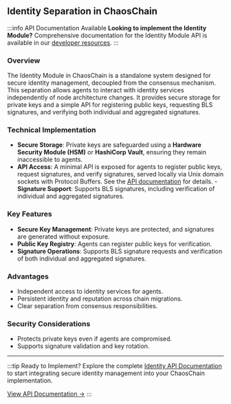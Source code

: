 ## Identity Separation in ChaosChain

:::info API Documentation Available
**Looking to implement the Identity Module?** Comprehensive documentation for the Identity Module API is available in our [developer resources](/developer-resources/api/identity-api).
:::

### Overview
The Identity Module in ChaosChain is a standalone system designed for secure
identity management, decoupled from the consensus mechanism. This separation
allows agents to interact with identity services independently of node
architecture changes. It provides secure storage for private keys and a simple
API for registering public keys, requesting BLS signatures, and verifying both
individual and aggregated signatures.

### Technical Implementation
- **Secure Storage**: Private keys are safeguarded using a **Hardware Security
Module (HSM)** or **HashiCorp Vault**, ensuring they remain inaccessible to
agents.
- **API Access**: A minimal API is exposed for agents to register public keys,
request signatures, and verify signatures, served locally via Unix domain
sockets with Protocol Buffers. See the [API documentation](/developer-resources/api/identity-api) for details.  -
**Signature Support**: Supports BLS signatures, including verification of
individual and aggregated signatures.

### Key Features
- **Secure Key Management**: Private keys are protected, and signatures are
generated without exposure.
- **Public Key Registry**: Agents can register public keys for verification.
- **Signature Operations**: Supports BLS signature requests and verification of
both individual and aggregated signatures.

### Advantages
- Independent access to identity services for agents.
- Persistent identity and reputation across chain migrations.
- Clear separation from consensus responsibilities.

### Security Considerations
- Protects private keys even if agents are compromised.
- Supports signature validation and key rotation.

---

:::tip Ready to Implement?
Explore the complete [Identity API Documentation](/developer-resources/api/identity-api) to start integrating secure identity management into your ChaosChain implementation.

[View API Documentation →](/developer-resources/api/identity-api)
:::
